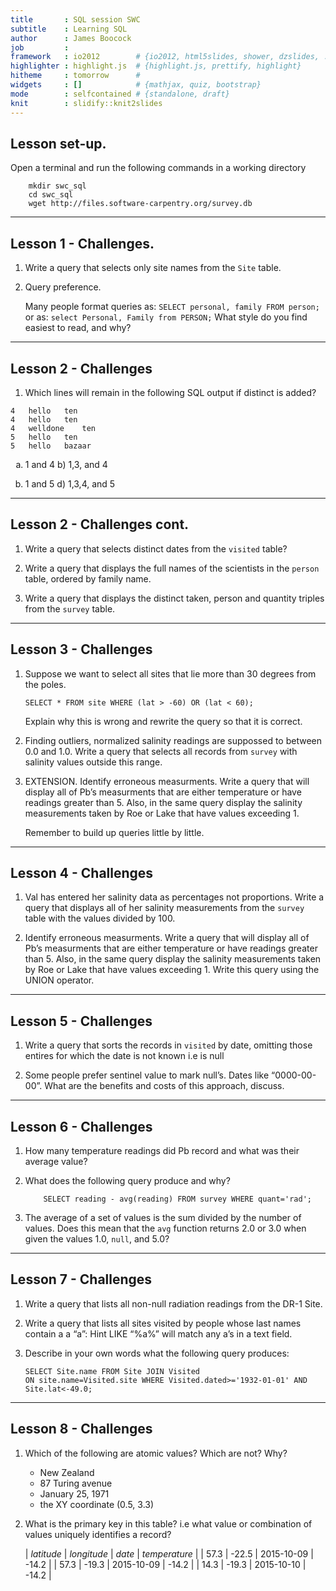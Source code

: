 ```yaml
---
title       : SQL session SWC
subtitle    : Learning SQL
author      : James Boocock
job         : 
framework   : io2012        # {io2012, html5slides, shower, dzslides, ...}
highlighter : highlight.js  # {highlight.js, prettify, highlight}
hitheme     : tomorrow      # 
widgets     : []            # {mathjax, quiz, bootstrap}
mode        : selfcontained # {standalone, draft}
knit        : slidify::knit2slides
---
```


## Lesson set-up.

Open a terminal and run the following commands in a working directory

```
    mkdir swc_sql
    cd swc_sql
    wget http://files.software-carpentry.org/survey.db

```

---

## Lesson 1 - Challenges.

1. Write a query that selects only site names from the ```Site``` table.

2. Query preference. 

    Many people format queries as:
    ```
        SELECT personal, family FROM person;
    ```
    or as:
    ```
        select Personal, Family from PERSON;
    ```
    What style do you find easiest to read, and why?


---

## Lesson 2 - Challenges


1. Which lines will remain in the following SQL output if distinct is added?

```
4	hello	ten
4	hello	ten
4	welldone	ten
5	hello	ten
5	hello	bazaar

```
a) 1 and 4   b) 1,3, and 4 

c) 1 and 5   d) 1,3,4, and 5

---

## Lesson 2 - Challenges cont.

1. Write a query that selects distinct dates from the ```visited``` table?

2. Write a query that displays the full names of the scientists in the ```person``` table, ordered by family name.

3. Write a query that displays the distinct taken, person and quantity triples from the ```survey``` table.

---

## Lesson 3 - Challenges

1. Suppose we want to select all sites that lie more than 30 degrees from the poles.

    ```
    SELECT * FROM site WHERE (lat > -60) OR (lat < 60);
    ```

    Explain why this is wrong and rewrite the query so that it is correct.

2. Finding outliers, normalized salinity readings are suppossed to between 0.0 and 1.0. Write a query that selects all records from ```survey``` with salinity values outside this range.

3. EXTENSION. Identify erroneous measurments. Write a query that will display all of Pb's measurments that are either temperature or have readings greater than 5. Also, in the same query display the salinity measurements taken by Roe or Lake that have values exceeding 1. 

    Remember to build up queries little by little.

---

## Lesson 4 - Challenges

1. Val has entered her salinity data as percentages not proportions. Write a query that displays all of her salinity measurements from the ```survey``` table with the values divided by 100.

2. Identify erroneous measurments. Write a query that will display all of Pb's measurments that are either temperature or have readings greater than 5. Also, in the same query display the salinity measurements taken by Roe or Lake that have values exceeding 1.  Write this query using the UNION operator.

---

## Lesson 5 - Challenges

1. Write a query that sorts the records in ```visited``` by date, omitting those entires for which the date is not known i.e is null

2. Some people prefer sentinel value to mark null's. Dates like "0000-00-00". What are the benefits and costs of this approach, discuss.

   


---


## Lesson 6 - Challenges

1. How many temperature readings did Pb record and what was their average value?

2. What does the following query produce and why?

    ``` 
        SELECT reading - avg(reading) FROM survey WHERE quant='rad';
    ```

3. The average of a set of values is the sum divided by the number of values. 
   Does this mean that the ```avg``` function returns 2.0 or 3.0 when given the values 1.0, ```null```, and 5.0?


---

## Lesson 7 - Challenges

1. Write a query that lists all non-null radiation readings from the DR-1 Site.

2. Write a query that lists all sites visited by people whose last names contain a a "a": Hint LIKE "%a%" will match any a's in a text field.

3. Describe in your own words what the following query produces:
   
    ```
    SELECT Site.name FROM Site JOIN Visited
    ON site.name=Visited.site WHERE Visited.dated>='1932-01-01' AND Site.lat<-49.0;
    ```

---

## Lesson 8 - Challenges

1. Which of the following are atomic values? Which are not? Why?
    - New Zealand
    - 87 Turing avenue
    - January 25, 1971
    - the XY coordinate (0.5, 3.3)

2. What is the primary key in this table? i.e what value or combination of values uniquely identifies a record?

    | *latitude* | *longitude* | *date* | *temperature* |
    | 57.3   | -22.5 | 2015-10-09 | -14.2 |
    | 57.3   | -19.3 | 2015-10-09 | -14.2 |
    | 14.3   | -19.3 | 2015-10-10 | -14.2 | 

